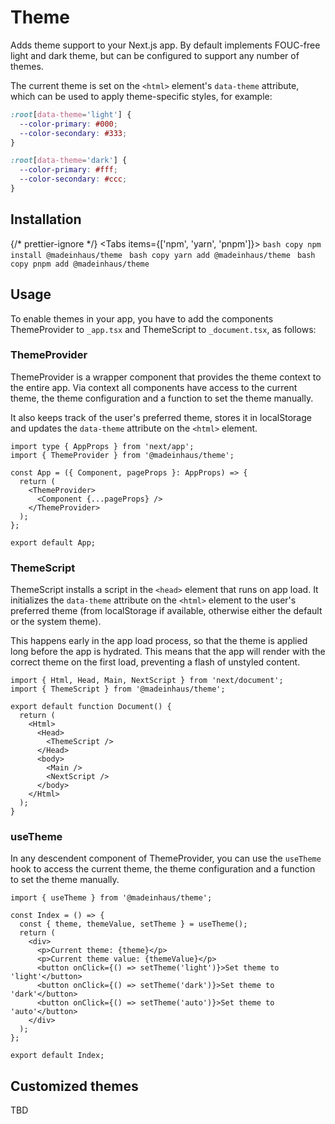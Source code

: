 # Theme

Adds theme support to your Next.js app. By default implements FOUC-free light
and dark theme, but can be configured to support any number of themes.

The current theme is set on the `<html>` element's `data-theme` attribute,
which can be used to apply theme-specific styles, for example:

```css filename="theme.css" copy showLineNumbers=true
:root[data-theme='light'] {
  --color-primary: #000;
  --color-secondary: #333;
}

:root[data-theme='dark'] {
  --color-primary: #fff;
  --color-secondary: #ccc;
}
```

## Installation


{/* prettier-ignore */}
<Tabs items={['npm', 'yarn', 'pnpm']}>
    <Tab>
        ```bash copy
        npm install @madeinhaus/theme
        ```
    </Tab>
    <Tab>
        ```bash copy
        yarn add @madeinhaus/theme
        ```
    </Tab>
    <Tab>
        ```bash copy
        pnpm add @madeinhaus/theme
        ```
    </Tab>
</Tabs>

## Usage

To enable themes in your app, you have to add the components ThemeProvider to
`_app.tsx` and ThemeScript to `_document.tsx`, as follows:

### ThemeProvider

ThemeProvider is a wrapper component that provides the theme context to the
entire app. Via context all components have access to the current theme, the
theme configuration and a function to set the theme manually.

It also keeps track of the user's preferred theme, stores it in localStorage
and updates the `data-theme` attribute on the `<html>` element.

```tsx filename="_app.tsx" {2,6,8} copy showLineNumbers=true
import type { AppProps } from 'next/app';
import { ThemeProvider } from '@madeinhaus/theme';

const App = ({ Component, pageProps }: AppProps) => {
  return (
    <ThemeProvider>
      <Component {...pageProps} />
    </ThemeProvider>
  );
};

export default App;
```

### ThemeScript

ThemeScript installs a script in the `<head>` element that runs on app load.
It initializes the `data-theme` attribute on the `<html>` element to the user's
preferred theme (from localStorage if available, otherwise either the default
or the system theme).

This happens early in the app load process, so that the theme is applied long
before the app is hydrated. This means that the app will render with the correct
theme on the first load, preventing a flash of unstyled content.

```tsx filename="_document.tsx" {2,7-9} copy showLineNumbers=true
import { Html, Head, Main, NextScript } from 'next/document';
import { ThemeScript } from '@madeinhaus/theme';

export default function Document() {
  return (
    <Html>
      <Head>
        <ThemeScript />
      </Head>
      <body>
        <Main />
        <NextScript />
      </body>
    </Html>
  );
}
```

### useTheme

In any descendent component of ThemeProvider, you can use the `useTheme` hook
to access the current theme, the theme configuration and a function to set the
theme manually.

```tsx filename="pages/index.tsx" {1,4} copy showLineNumbers=true
import { useTheme } from '@madeinhaus/theme';

const Index = () => {
  const { theme, themeValue, setTheme } = useTheme();
  return (
    <div>
      <p>Current theme: {theme}</p>
      <p>Current theme value: {themeValue}</p>
      <button onClick={() => setTheme('light')}>Set theme to 'light'</button>
      <button onClick={() => setTheme('dark')}>Set theme to 'dark'</button>
      <button onClick={() => setTheme('auto')}>Set theme to 'auto'</button>
    </div>
  );
};

export default Index;
```

## Customized themes

TBD
